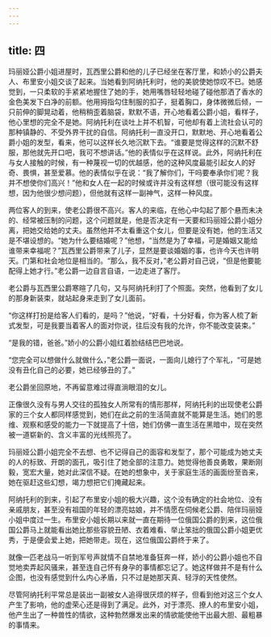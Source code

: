 ```yaml
---
---
---
```

title: 四
---



玛丽娅公爵小姐进屋时，瓦西里公爵和他的儿子已经坐在客厅里，和娇小的公爵夫人、布里安小姐交谈了起来。当她看到阿纳托利时，他的美貌使她惊叹不已。她感觉到，一只柔软的手紧紧地握住了她的手，她用嘴唇轻轻地碰了碰他那洒了香水的金色美发下白净的前额。他用拇指勾住制服的扣子，挺着胸口，身体微微后倾，一只前伸的脚晃动着，他稍稍歪着脑袋，默默不语，开心地看着公爵小姐，看样子，他心里想的完全不是她。阿纳托利在谈吐上并不机智，可他却有着上流社会认可的那种镇静的、不受外界干扰的自信。阿纳托利一直没开口，默默地、开心地看着公爵小姐的发型，看来，他可以这样长久地沉默下去。“谁要是觉得这样的沉默不舒服，那他就先开口吧，我可不想讲话。”他的表情似乎在这样说。此外，阿纳托利在与女人接触的时候，有一种蔑视一切的优越感，他的这种风度最能引起女人的好奇、畏惧，甚至爱慕。他的表情似乎在说：“我了解你们，干吗要奉承你们呢？我并不想使你们高兴！”他和女人在一起的时候或许并没有这样想（很可能没有这样想，因为他很少想问题），但他就有这样一副神气，这样一种风度。

两位客人的到来，使老公爵很不高兴。客人的来临，在他心中勾起了那个悬而未决的、经常被压制的问题，这个问题就是，他是否决定有一天要和玛丽娅公爵小姐分离，把她交给她的丈夫。虽然他并不太看重这个女儿，但要是没有她，他的生活又是不堪设想的。“她为什么要结婚呢？”他想，“当然是为了幸福，可是婚姻又能给谁带来幸福呢？”瓦西里公爵带来了儿子，显然是要谈婚姻的事，也许今天也许明天。门第和社会地位是相当的。“那么，我不反对，”老公爵对自己说，“但是他要能配得上她才行。”老公爵一边自言自语，一边走进了客厅。

老公爵与瓦西里公爵寒暄了几句，又与阿纳托利打了个照面。突然，他看到了女儿的那身新装束，就站起身来走到了女儿面前。

“你这样打扮是给客人们看的，是吗？”他说，“好看，十分好看，你为客人梳了新式发型，可是我要当着客人的面对你说，往后没有我的允许，你不能改变装束。”

“是我的错，爸爸。”娇小的公爵小姐红着脸结结巴巴地说。

“您完全可以想做什么就做什么，”老公爵一面说，一面向儿媳行了个军礼，“可是她没有丑化自己的必要，她已经够丑的了。”

老公爵坐回原地，不再留意难过得直淌眼泪的女儿。

正像很久没有与男人交往的孤独女人所常有的情形那样，阿纳托利的出现使老公爵家的三个女人都同样感觉到，她们在此之前的生活简直就不能算是生活。她们的思维、观察和感受的能力一下就提高了十倍，她们仿佛一直生活在黑暗中，现在突然被一道崭新的、含义丰富的光线照亮了。

玛丽娅公爵小姐完全不去想、也不记得自己的面容和发型了，那个可能成为她丈夫的人的标致、开朗的面孔，吸引住了她全部的注意力。她觉得他善良勇敢，果断刚毅，宽宏大量，她对此深信不疑。在她的想象中，关于家庭生活的画面纷至沓来，她在驱赶这些幻想，竭力想把它们掩藏起来。

阿纳托利的到来，引起了布里安小姐的极大兴趣，这个没有确定的社会地位、没有亲戚朋友，甚至没有祖国的年轻的漂亮姑娘，并不情愿在伺候老公爵、陪伴玛丽娅小姐中度过一生。布里安小姐长期以来就一直在期待一位俄国公爵的到来，这位俄国公爵马上就能看出她比那些容貌丑陋、衣着难看、举止笨拙的俄国公爵小姐更优秀，于是便会爱上她，把她带走。现在，这位俄国公爵终于来了。

就像一匹老战马一听到军号声就情不自禁地准备狂奔一样，娇小的公爵小姐也不自觉地卖弄起风骚来，甚至连自己怀有身孕的事情都忘记了。她这样做并不是有什么企图，也没有感觉到什么内心矛盾，只不过是她那天真、轻浮的天性使然。

尽管阿纳托利平常总是装出一副被女人追得很厌烦的样子，但看到他对这三个女人产生了影响，他的虚荣心还是得到了满足。此外，对于漂亮、撩人的布里安小姐，他产生出了一种兽性的情欲，这种勃然爆发出来的情欲能使他干出最大胆、最粗暴的事情来。